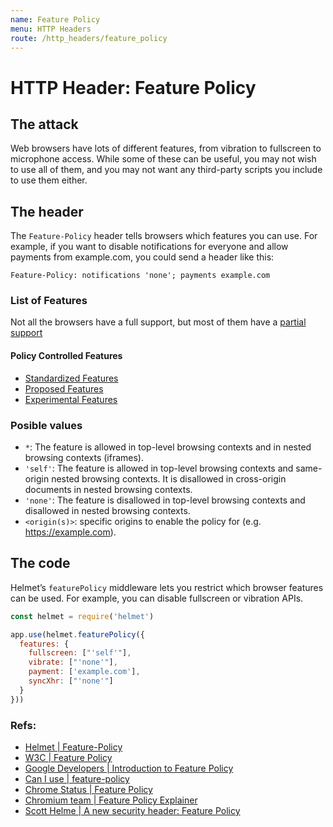 ```yaml
---
name: Feature Policy
menu: HTTP Headers
route: /http_headers/feature_policy
---
```


# HTTP Header: Feature Policy

## The attack

Web browsers have lots of different features, from vibration to fullscreen to microphone access. While some of these can be useful, you may not wish to use all of them, and you may not want any third-party scripts you include to use them either.

## The header

The `Feature-Policy` header tells browsers which features you can use. For example, if you want to disable notifications for everyone and allow payments from example.com, you could send a header like this:

```
Feature-Policy: notifications 'none'; payments example.com
```

### List of Features

Not all the browsers have a full support, but most of them have a [partial support](https://caniuse.com/#feat=feature-policy)

#### Policy Controlled Features

- [Standardized Features](https://github.com/w3c/webappsec-feature-policy/blob/master/features.md#standardized-features)
- [Proposed Features](https://github.com/w3c/webappsec-feature-policy/blob/master/features.md#proposed-features)
- [Experimental Features](https://github.com/w3c/webappsec-feature-policy/blob/master/features.md#experimental-features)

### Posible values

- `*`: The feature is allowed in top-level browsing contexts and in nested browsing contexts (iframes).
- `'self'`: The feature is allowed in top-level browsing contexts and same-origin nested browsing contexts. It is disallowed in cross-origin documents in nested browsing contexts.
- `'none'`: The feature is disallowed in top-level browsing contexts and disallowed in nested browsing contexts.
- `<origin(s)>`: specific origins to enable the policy for (e.g. https://example.com).

## The code

Helmet’s `featurePolicy` middleware lets you restrict which browser features can be used. For example, you can disable fullscreen or vibration APIs.

```js
const helmet = require('helmet')

app.use(helmet.featurePolicy({
  features: {
    fullscreen: ["'self'"],
    vibrate: ["'none'"],
    payment: ['example.com'],
    syncXhr: ["'none'"]
  }
}))
```

### Refs:

- [Helmet | Feature-Policy](https://helmetjs.github.io/docs/feature-policy)
- [W3C | Feature Policy](https://w3c.github.io/webappsec-feature-policy/)
- [Google Developers | Introduction to Feature Policy](https://developers.google.com/web/updates/2018/06/feature-policy)
- [Can I use | feature-policy](https://caniuse.com/#feat=feature-policy)
- [Chrome Status | Feature Policy](https://www.chromestatus.com/features#component%3A%20Blink%3EFeaturePolicy)
- [Chromium team | Feature Policy Explainer](https://docs.google.com/document/d/1k0Ua-ZWlM_PsFCFdLMa8kaVTo32PeNZ4G7FFHqpFx4E/edit#)
- [Scott Helme | A new security header: Feature Policy](https://scotthelme.co.uk/a-new-security-header-feature-policy/)